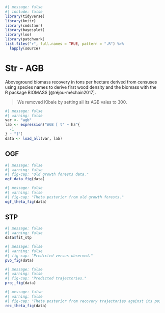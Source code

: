 ```r
#| message: false
#| include: false
library(tidyverse)
library(knitr)
library(cmdstanr)
library(bayesplot)
library(loo)
library(patchwork)
list.files("r", full.names = TRUE, pattern = ".R") %>%
  lapply(source)
```

# Str - AGB {.unnumbered}

Aboveground biomass recovery in tons per hectare derived from censuses using species names to derive first wood density and the biomass with the R package BIOMASS [@réjou-méchain2017].

> We removed Kibale by setting all its AGB vales to 300.

```r
#| message: false
#| warning: false
var <- "agb"
lab <- expression("AGB [ t" ~ ha^{
  -1
} ~ "]")
data <- load_all(var, lab)
```

## OGF

```r
#| message: false
#| warning: false
#| fig-cap: "Old growth forests data."
ogf_data_fig(data)
```

```r
#| message: false
#| warning: false
#| fig-cap: "Theta posterior from old growth forests."
ogf_theta_fig(data)
```

## STP

```r
#| message: false
#| warning: false
data$fit_stp
```

```r
#| message: false
#| warning: false
#| fig-cap: "Predicted versus observed."
pvo_fig(data)
```

```r
#| message: false
#| warning: false
#| fig-cap: "Predicted trajectories."
proj_fig(data)
```

```r
#| message: false
#| warning: false
#| fig-cap: "Theta posterior from recovery trajectories against its posterior."
rec_theta_fig(data)
```
